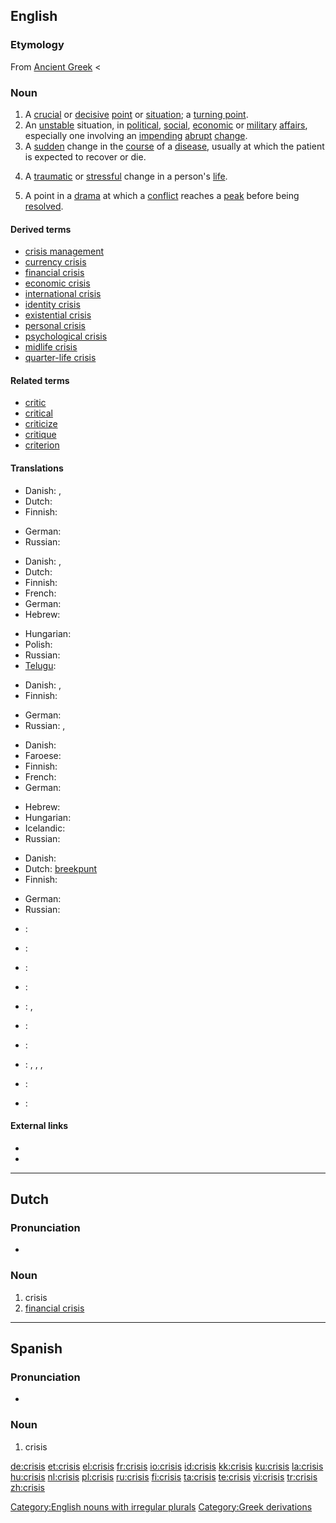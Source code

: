 {{wikipedia|dab=Crisis (disambiguation)|mul=Crisis}}
==English==

===Etymology===
From [[Ancient Greek]] {{term|κρίσις|sc=polytonic|tr=krisis||a separating, power of distinguishing, decision, choice, election,  judgment, dispute}} < {{term|κρίνειν|sc=polytonic|tr=krinein||to pick out, to choose, to decide, to judge}}

===Noun===
{{en-noun|crises}}

# A [[crucial]] or [[decisive]] [[point]] or [[situation]]; a [[turning point]].
# An [[unstable]] situation, in [[political]], [[social]], [[economic]] or [[military]] [[affair]]s, especially one involving an [[impending]] [[abrupt]] [[change]].
# A [[sudden]] change in the [[course]] of a [[disease]], usually at which the patient is expected to recover or die.
# {{psychology}} A [[traumatic]] or [[stressful]] change in a person's [[life]].
# {{drama}} A point in a [[drama]] at which a [[conflict]] reaches a [[peak]] before being [[resolved]].

====Derived terms====
* [[crisis management]]
* [[currency crisis]]
* [[financial crisis]]
* [[economic crisis]]
* [[international crisis]]
* [[identity crisis]]
* [[existential crisis]]
* [[personal crisis]]
* [[psychological crisis]]
* [[midlife crisis]]
* [[quarter-life crisis]]

====Related terms====
* [[critic]]
* [[critical]]
* [[criticize]]
* [[critique]]
* [[criterion]]

====Translations====
{{trans-top|crucial or decisive point or situation; a turning point}}
* Danish: {{t|da|vendepunkt|n}}, {{t|da|krise|c}}
* Dutch: {{t|nl|crisis|f}}
* Finnish: {{t+|fi|kriisi}}
{{trans-mid}}
* German: {{t-|de|Krise|f}}
* Russian: {{t+|ru|кризис|m|tr=krízis|sc=Cyrl}}
{{trans-bottom}}

{{trans-top|unstable situation, in political, social, economic or military affairs}}
* Danish: {{t|da|krisetilstand|c}}, {{t|da|krise|c}}
* Dutch: {{t|nl|crisis|f}}
* Finnish: {{t+|fi|kriisi}}
* French: {{t|fr|crise|f}}
* German: {{t-|de|Krise|f}}
* Hebrew: {{t-|he|משבר|m|tr=mashber|sc=Hebr}}
{{trans-mid}}
* Hungarian: {{t|hu|válság}}
* Polish: {{t-|pl|kryzys}}
* Russian: {{t+|ru|кризис|m|tr=krízis|sc=Cyrl}}
* [[Telugu]]: {{t|te|సంక్షోభం|tr=sankshObham|sc=Telu}}
{{trans-bottom}}

{{trans-top|sudden change in the course of a disease}}
* Danish: {{t|da|vendepunkt|n}}, {{t|da|krise|c}}
* Finnish: {{t+|fi|kriisi}}
{{trans-mid}}
* German: {{t-|de|Krise|f}}
* Russian: {{t+|ru|кризис|m|tr=krízis|sc=Cyrl}}, {{t|ru|криз|m|tr=kriz|sc=Cyrl}}
{{trans-bottom}}

{{trans-top|traumatic or stressful change in a person's life}}
* Danish: {{t|da|krise|c}}
* Faroese: {{t|fo|kreppa|f}}
* Finnish: {{t+|fi|kriisi}}
* French: {{t|fr|crise|f}}
* German: {{t-|de|Krise|f}}
{{trans-mid}}
* Hebrew: {{t-|he|משבר|m|tr=mashber|sc=Hebr}}
* Hungarian: {{t|hu|krízis}}
* Icelandic: {{t|is|kreppa}}
* Russian: {{t+|ru|кризис|m|tr=krízis|sc=Cyrl}}
{{trans-bottom}}

{{trans-top|point in a drama at which a conflict reaches a peak before being resolved}}
* Danish: {{t|da|krise|c}}
* Dutch: [[breekpunt]] {{n}}
* Finnish: {{t+|fi|kriisi}}
{{trans-mid}}
* German: {{t-|de|Krise|f}}
* Russian: {{t+|ru|кризис|m|tr=krízis|sc=Cyrl}}
{{trans-bottom}}

{{checktrans-top}}
* {{ttbc|Czech}}: {{t|cs|krize|f}}
* {{ttbc|Esperanto}}: {{t|eo|krizo}}
* {{ttbc|Greek}}: {{t|el|κρίση|f|sc=Grek|tr=krisi}}
* {{ttbc|Italian}}: {{t|it|crisi|f}}
{{trans-mid}}
* {{ttbc|Japanese}}: {{t|ja|危機|tr=kiki|sc=Jpan}} , {{t|ja|クライシス|tr=kuraishisu}}
* {{ttbc|Norwegian}}: {{t|no|krise}}
* {{ttbc|Portuguese}}: {{t|pt|crise|f}}
* {{ttbc|Scottish Gaelic}}: {{t|gd|cruas|m}}, {{t|gd|èiginn|f}}, {{t|gd|cunnart|m}}, {{t|gd|gabhadh|m}}
* {{ttbc|Spanish}}: {{t|es|crisis|f}}
* {{ttbc|Swedish}}: {{t|sv|kris|c}}
{{trans-bottom}}

====External links====
* {{R:Webster 1913}}
* {{R:Century 1911}}

[[Category:English nouns with irregular plurals]]

----

==Dutch==

===Pronunciation===
* {{audio|Nl-crisis.ogg|audio}}

===Noun===
{{nl-noun|g=f|crises|crisisje}}

# crisis
# [[financial crisis]]

----

==Spanish==

===Pronunciation===
* {{IPA|/'kɾisis/|lang=es}}

===Noun===
{{es-noun-f|pl=crisis}}

# crisis

[[Category:Greek derivations]]

[[de:crisis]]
[[et:crisis]]
[[el:crisis]]
[[fr:crisis]]
[[io:crisis]]
[[id:crisis]]
[[kk:crisis]]
[[ku:crisis]]
[[la:crisis]]
[[hu:crisis]]
[[nl:crisis]]
[[pl:crisis]]
[[ru:crisis]]
[[fi:crisis]]
[[ta:crisis]]
[[te:crisis]]
[[vi:crisis]]
[[tr:crisis]]
[[zh:crisis]]